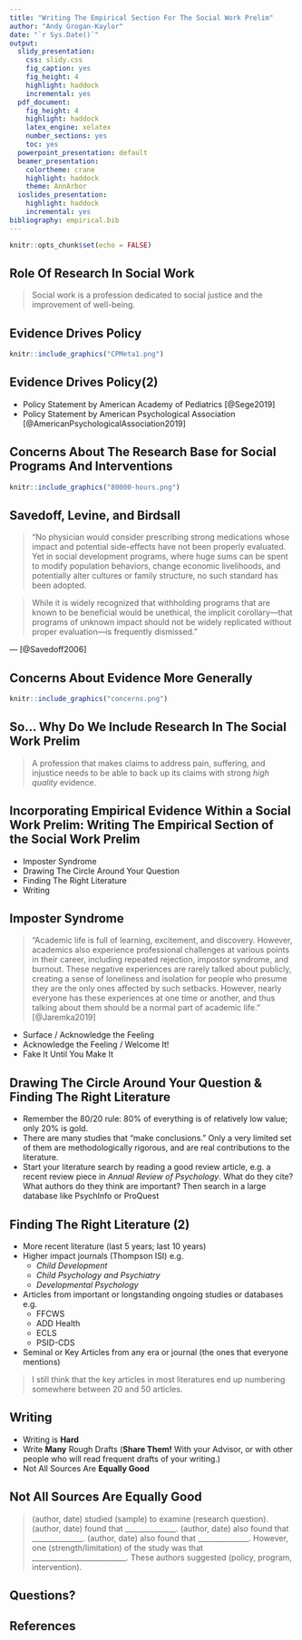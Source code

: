 ```yaml
---
title: "Writing The Empirical Section For The Social Work Prelim"
author: "Andy Grogan-Kaylor"
date: "`r Sys.Date()`"
output:
  slidy_presentation:
    css: slidy.css
    fig_caption: yes
    fig_height: 4
    highlight: haddock
    incremental: yes
  pdf_document: 
    fig_height: 4
    highlight: haddock
    latex_engine: xelatex
    number_sections: yes
    toc: yes
  powerpoint_presentation: default
  beamer_presentation: 
    colortheme: crane
    highlight: haddock
    theme: AnnArbor
  ioslides_presentation:
    highlight: haddock
    incremental: yes
bibliography: empirical.bib
---
```


```r

knitr::opts_chunk$set(echo = FALSE)

```

## Role Of Research In Social Work

> Social work is a profession dedicated to social justice and the improvement of well-being.

## Evidence Drives Policy

```r

knitr::include_graphics("CPMeta1.png")

```

## Evidence Drives Policy(2)

* Policy Statement by American Academy of Pediatrics [@Sege2019]
* Policy Statement by American Psychological Association [@AmericanPsychologicalAssociation2019]

## Concerns About The Research Base for Social Programs And Interventions

```r

knitr::include_graphics("80000-hours.png")

```

## Savedoff, Levine, and Birdsall

> “No physician would consider prescribing strong medications whose impact and potential side-effects have not been properly evaluated. Yet in social development programs, where huge sums can be spent to modify population behaviors, change economic livelihoods, and potentially alter cultures or family structure, no such standard has been adopted. 

> While it is widely recognized that withholding programs that are known to be beneficial would be unethical, the implicit corollary—that programs of unknown impact should not be widely replicated without proper evaluation—is frequently dismissed.”

— [@Savedoff2006]

## Concerns About Evidence More Generally

```r

knitr::include_graphics("concerns.png")

```

## So... Why Do We Include Research In The Social Work Prelim

> A profession that makes claims to address pain, suffering, and injustice needs to be able to back up its claims with strong *high quality* evidence.

## Incorporating Empirical Evidence Within a Social Work Prelim: Writing The Empirical Section of the Social Work Prelim

* Imposter Syndrome
* Drawing The Circle Around Your Question
* Finding The Right Literature
* Writing

## Imposter Syndrome 

> "Academic life is full of learning, excitement, and discovery. However, academics also experience professional challenges at various points in their career, including repeated rejection, impostor syndrome, and burnout. These negative experiences are rarely talked about publicly, creating a sense of loneliness and isolation for people who presume they are the only ones affected by such setbacks. However, nearly everyone has these experiences at one time or another, and thus talking about them should be a normal part of academic life." [@Jaremka2019]

* Surface / Acknowledge the Feeling
* Acknowledge the Feeling / Welcome It!
* Fake It Until You Make It

## Drawing The Circle Around Your Question & Finding The Right Literature

* Remember the 80/20 rule:  80% of everything is of relatively low value; only 20% is gold.
* There are many studies that “make conclusions.”  Only a very limited set of them are methodologically rigorous, and are real contributions to the literature.
* Start your literature search by reading a good review article, e.g. a recent review piece in *Annual Review of Psychology*.  What do they cite?  What authors do they think are important?
Then search in a large database like PsychInfo or ProQuest

## Finding The Right Literature (2)

* More recent literature (last 5 years; last 10 years)
* Higher impact journals (Thompson ISI) e.g.
    - *Child Development*
    - *Child Psychology and Psychiatry*
    - *Developmental Psychology*
* Articles from important or longstanding ongoing studies or databases e.g.
    - FFCWS 
    - ADD Health
    - ECLS
    - PSID-CDS
    
* Seminal or Key Articles from any era or journal (the ones that everyone mentions)

> I still think that the key articles in most literatures end up numbering somewhere between 20 and 50 articles.

## Writing

* Writing is **Hard**
* Write **Many** Rough Drafts (**Share Them!** With your Advisor, or with other people who will read frequent drafts of your writing.)
* Not All Sources Are **Equally Good**

## Not All Sources Are Equally Good

> (author, date) studied (sample) to examine (research question). (author, date) found that ______________.   (author, date) also found that ______________. (author, date) also found that ______________.  However, one (strength/limitation) of the study was that __________________________.  These authors suggested (policy, program, intervention).

## Questions? {#majorsection}

## References




